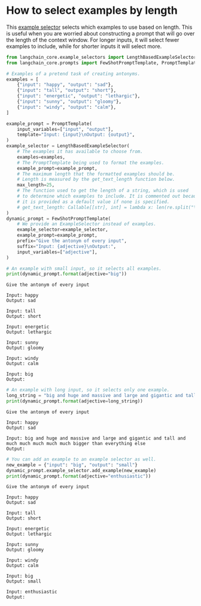 # How to select examples by length

This [example selector](/oss/python/concepts/example_selectors/) selects which examples to use based on length. This is useful when you are worried about constructing a prompt that will go over the length of the context window. For longer inputs, it will select fewer examples to include, while for shorter inputs it will select more.


```python
from langchain_core.example_selectors import LengthBasedExampleSelector
from langchain_core.prompts import FewShotPromptTemplate, PromptTemplate

# Examples of a pretend task of creating antonyms.
examples = [
    {"input": "happy", "output": "sad"},
    {"input": "tall", "output": "short"},
    {"input": "energetic", "output": "lethargic"},
    {"input": "sunny", "output": "gloomy"},
    {"input": "windy", "output": "calm"},
]

example_prompt = PromptTemplate(
    input_variables=["input", "output"],
    template="Input: {input}\nOutput: {output}",
)
example_selector = LengthBasedExampleSelector(
    # The examples it has available to choose from.
    examples=examples,
    # The PromptTemplate being used to format the examples.
    example_prompt=example_prompt,
    # The maximum length that the formatted examples should be.
    # Length is measured by the get_text_length function below.
    max_length=25,
    # The function used to get the length of a string, which is used
    # to determine which examples to include. It is commented out because
    # it is provided as a default value if none is specified.
    # get_text_length: Callable[[str], int] = lambda x: len(re.split("\n| ", x))
)
dynamic_prompt = FewShotPromptTemplate(
    # We provide an ExampleSelector instead of examples.
    example_selector=example_selector,
    example_prompt=example_prompt,
    prefix="Give the antonym of every input",
    suffix="Input: {adjective}\nOutput:",
    input_variables=["adjective"],
)
```


```python
# An example with small input, so it selects all examples.
print(dynamic_prompt.format(adjective="big"))
```
```output
Give the antonym of every input

Input: happy
Output: sad

Input: tall
Output: short

Input: energetic
Output: lethargic

Input: sunny
Output: gloomy

Input: windy
Output: calm

Input: big
Output:
```

```python
# An example with long input, so it selects only one example.
long_string = "big and huge and massive and large and gigantic and tall and much much much much much bigger than everything else"
print(dynamic_prompt.format(adjective=long_string))
```
```output
Give the antonym of every input

Input: happy
Output: sad

Input: big and huge and massive and large and gigantic and tall and much much much much much bigger than everything else
Output:
```

```python
# You can add an example to an example selector as well.
new_example = {"input": "big", "output": "small"}
dynamic_prompt.example_selector.add_example(new_example)
print(dynamic_prompt.format(adjective="enthusiastic"))
```
```output
Give the antonym of every input

Input: happy
Output: sad

Input: tall
Output: short

Input: energetic
Output: lethargic

Input: sunny
Output: gloomy

Input: windy
Output: calm

Input: big
Output: small

Input: enthusiastic
Output:
```

```python

```
